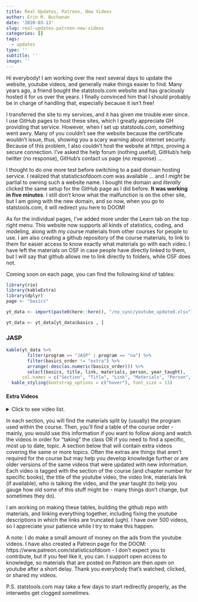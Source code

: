 ```yaml
---
title: Real Updates, Patreon, New Videos
author: Erin M. Buchanan
date: '2020-03-13'
slug: real-updates-patreon-new-videos
categories: []
tags:
  - updates
type: ''
subtitle: ''
image: ''
---
```


Hi everybody! I am working over the next several days to update the website, youtube videos, and generally make things easier to find. Many years ago, a friend bought the statstools.com website and has graciously hosted it for us over the years. I finally convinced him that I should probably be in charge of handling that, especially because it isn't free! 

I transferred the site to my services, and it has given me trouble ever since. I use GitHub pages to host these sites, which I greatly appreciate GH providing that service. However, when I set up statstools.com, something went awry. Many of you couldn't see the website because the certificate wouldn't issue, thus, showing you a scary warning about internet security. Because of this problem, I also couldn't host the website at https, proving a secure connection. I've asked the help forum (nothing useful), GitHub's help twitter (no response), GitHub's contact us page (no response) ... 

I thought to do one more test before switching to a paid domain hosting service. I realized that statisticsofdoom.com was available ... and I *might* be partial to owning such a website name. I bought the domain and *literally* clicked the same setup for the GitHub page as I did before. **It was working in five minutes**. I still don't know what the malfunction is on the other site, but I am going with the new domain, and so now, when you go to statstools.com, it will redirect you here to DOOM!

As for the individual pages, I've added more under the Learn tab on the top right menu. This website now supports all kinds of statistics, coding, and modeling, along with my course materials from other courses for people to use. I am also creating a github repository of the course materials, to link to them for easier access to know exactly what materials go with each video. I have left the materials on OSF in case people have directly linked to them, but I will say that github allows me to link directly to folders, while OSF does not.

Coming soon on each page, you can find the following kind of tables:

```r
library(rio)
library(kableExtra)
library(dplyr)
page <- "basics"

yt_data <- import(paste0(here::here(), "/no_sync/youtube_updated.xlsx"))

yt_data <- yt_data[yt_data$basics , ]
```

### JASP

```r
kable(yt_data %>% 
        filter(program == "JASP" | program == "na") %>% 
        filter(basics_order != "extra") %>% 
        arrange(-desc(as.numeric(basics_order))) %>%
        select(basics, title, link, materials, person, year_taught),
      col.names = c("Section", "Title", "Link", "Materials", "Person", "Year Taught")) %>% 
  kable_styling(bootstrap_options = c("hover"), font_size = 13)
```

#### Extra Videos

<details>

  <summary>
  Click to see video list.
  </summary>

```r
kable(yt_data %>% 
        filter(program == "JASP" | program == "na") %>% 
        filter(basics_order == "extra") %>% 
        arrange(desc(basics)) %>% 
        select(basics, title, link, materials, person, year_taught),
      col.names = c("Section", "Title", "Link", "Materials", "Person", "Year Taught")) %>% 
  kable_styling(bootstrap_options = c("hover"), font_size = 13)
```

</details>

In each section, you will find the materials split by (usually) the program used within the course. Then, you'll find a table of the course order - mainly, you would use this information if you want to follow along and watch the videos in order for "taking" the class OR if you need to find a specific, most up to date, topic. A section below that will contain extra videos covering the same or more topics. Often the extras are things that aren't required for the course but may help you develop knowledge further or are older versions of the same videos that were updated with new information. Each video is tagged with the section of the course (and chapter number for specific books), the title of the youtube video, the video link, materials link (if available), who is talking the video, and the year taught (to help you gauge how old some of this stuff might be - many things don't change, but sometimes they do). 

I am working on making these tables, building the github repo with materials, and linking everything together, including fixing the youtube descriptions in which the links are truncated (ugh). I have over 500 videos, so I appreciate your patience while I try to make this happen. 

A note: I do make a small amount of money on the ads from the youtube videos. I have also created a Patreon page for the DOOM: https://www.patreon.com/statisticsofdoom - I don't expect you to contribute, but if you feel like it, you can. I support open access to knowledge, so materials that are posted on Patreon are then open on youtube after a short delay. Thank you everybody that's watched, clicked, or shared my videos. 

P.S. statstools.com may take a few days to start redirectly properly, as the interwebs get clogged sometimes. 


